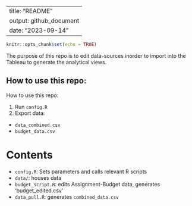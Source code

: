 
---
title: "README"
output: github_document
date: "2023-09-14"
---

```r
knitr::opts_chunk$set(echo = TRUE)
```

The purpose of this repo is to edit data-sources inorder to import into the Tableau to generate the analytical views. 

## How to use this repo:

How to use this repo:

1. Run `config.R`
2. Export data:
  - `data_combined.csv`
  - `budget_data.csv`

# Contents

* `config.R`: Sets parameters and calls relevant R scripts
* `data/`: houses data
* `budget_script.R`: edits Assignment-Budget data, generates 'budget_edited.csv'
* `data_pull.R`: generates `combined_data.csv`

```r
```


